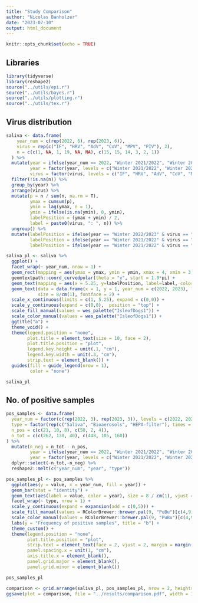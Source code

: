 ```yaml
---
title: "Study Comparison"
author: "Nicolas Banholzer"
date: "2023-07-10"
output: html_document
---
```


```r
knitr::opts_chunk$set(echo = TRUE)
```

## Libraries

```r
library(tidyverse)
library(reshape2)
source("../utils/epi.r")
source("../utils/bayes.r")
source("../utils/plotting.r")
source("../utils/tex.r")
```


## Virus distribution

```r
saliva <- data.frame(
    year_num = c(rep(2022, 6), rep(2023, 6)),
    virus = rep(c("IF", "HRV", "AdV", "CoV", "MPV", "PIV"), 2),
    n = c(c(1, NA, 1, 19, NA, NA), c(15, 15, 14, 3, 2, 1))
  ) %>%
  mutate(year = ifelse(year_num == 2022, "Winter 2021/2022", "Winter 2022/2023"),
         year = factor(year, levels = c("Winter 2021/2022", "Winter 2022/2023")),
         virus = factor(virus, levels = c("IF", "HRV", "AdV", "CoV", "MPV", "PIV"))) %>%
  filter(!is.na(n)) %>%
  group_by(year) %>%
  arrange(virus) %>%
  mutate(p = n / sum(n, na.rm = T),
         ymax = cumsum(p),
         ymin = lag(ymax, n = 1),
         ymin = ifelse(is.na(ymin), 0, ymin),
         labelPosition = (ymax + ymin) / 2,
         label = paste0(virus, ": ", n)) %>%
  ungroup() %>%
  mutate(labelPosition = ifelse(year == "Winter 2022/2023" & virus == "MPV", labelPosition - .015, labelPosition),
         labelPosition = ifelse(year == "Winter 2021/2022" & virus == "IF", ymin, labelPosition),
         labelPosition = ifelse(year == "Winter 2021/2022" & virus == "AdV", ymax, labelPosition))

saliva_pl <- saliva %>%
  ggplot() +
  facet_wrap(~ year_num, nrow = 1) +
  geom_rect(mapping = aes(ymax = ymax, ymin = ymin, xmax = 4, xmin = 3, fill = virus)) +
  geomtextpath::coord_curvedpolar(theta = "y", start = 1.9*pi) +
  geom_text(mapping = aes(x = 5.25, y=labelPosition, label=label, color=virus), size = 8/cm(1)) +
  geom_text(data = data.frame(x = 1, y = 1, year_num = c(2022, 2023), label = c(2022, 2023)), mapping = aes(x = x, label = label, y = y), 
            size = 8/cm(1), fontface = 2) +
  scale_x_continuous(limits = c(1, 5.25), expand = c(0,0)) +
  scale_y_continuous(expand = c(0,0),  position = "top") +
  scale_fill_manual(values = wes_palette("IsleofDogs1")) +
  scale_color_manual(values = wes_palette("IsleofDogs1")) +
  ggtitle("a") +
  theme_void() +
  theme(legend.position = "none",
        plot.title = element_text(size = 10, face = 2),
        plot.title.position = "plot",
        legend.key.height = unit(.1, "cm"),
        legend.key.width = unit(.3, "cm"),
        strip.text = element_blank()) +
  guides(fill = guide_legend(nrow = 1),
         color = "none")

saliva_pl
```


## No. of positive samples

```r
pos_samples <- data.frame(
  year_num = factor(c(rep(2022, 3), rep(2023, 3)), levels = c(2022, 2023)),
  type = factor(rep(c("Saliva", "Bioaerosols", "HEPA-filter"), times = 2), levels = c("Saliva", "Bioaerosols", "HEPA-filter")),
  n_pos = c(c(21, 10, 8), c(50, 2, 4)),
  n_tot = c(c(262, 130, 40), c(448, 105, 160))
) %>%
  mutate(n_neg = n_tot - n_pos,
         year = ifelse(year_num == 2022, "Winter 2021/2022", "Winter 2022/2023"),
         year = factor(year, levels = c("Winter 2021/2022", "Winter 2022/2023"))) %>%
  dplyr::select(-n_tot,-n_neg) %>%
  reshape2::melt(c("year_num", "year", "type"))

pos_samples_pl <- pos_samples %>%
  ggplot(aes(y = value, x = year_num, fill = year)) +
  geom_bar(stat = "identity") +
  geom_text(aes(label = value, color = year), size = 8 / cm(1), vjust = -1) +
  facet_wrap(~ type, nrow = 1) +
  scale_y_continuous(expand = expansion(add = c(0,5))) +
  scale_fill_manual(values = RColorBrewer::brewer.pal(9, "PuBu")[c(4,9)]) +
  scale_color_manual(values = RColorBrewer::brewer.pal(9, "PuBu")[c(4,9)]) +
  labs(y = "Frequency of positive samples", title = "b") +
  theme_custom() +
  theme(legend.position = "none",
        plot.title.position = "plot",
        strip.text = element_text(face = 2, vjust = 2, margin = margin(t = 10, b = 10)),
        panel.spacing.x = unit(1, "cm"),
        axis.title.x = element_blank(),
        panel.grid.major = element_blank(),
        panel.grid.minor = element_blank())

pos_samples_pl
```

```r
comparison <- grid.arrange(saliva_pl, pos_samples_pl, nrow = 2, heights = c(6, 8), widths = 11)
ggsave(plot = comparison, file = "../results/comparison.pdf", width = 11.5 / cm(1), height = 14 / cm(1))
```


<!-- ## Particle reduction -->

<!-- ```{r} -->
<!-- vars <- c("CO2", "rH", "Temp", "AER", "Cn", "PM1", "PM25", "PM4", "PM10") -->
<!-- vars_labels_no_units <- c("CO[2]", "Relative~humidity", "Temperature", "Air~exchange~rate", -->
<!--                           "CN", "PM[1]", "PM[2.5]", "PM[4]", "PM[10]") -->
<!-- names(vars_labels_no_units) <- vars -->

<!-- particle <- data.frame( -->
<!--   year = factor(c(rep(2022, 15), rep(2023, 15)), levels = c(2022, 2023)), -->
<!--   variable = factor(c(rep(c("Cn", "PM1", "PM25", "PM4", "PM10"), each = 3, times = 2)), levels = c("Cn", "PM1", "PM25", "PM4", "PM10")), -->
<!--   interval = rep(c("Mean", "Lower", "Upper"), times = 5), -->
<!--   estimate = c(c(39.24, 3.88, 68.80,  -->
<!--                  41.05, 6.62, 67.98, -->
<!--                  45.12, 19.66, 63.16, -->
<!--                  46.49, 27.26, 61.72, -->
<!--                  46.60, 29.99, 59.49), -->
<!--                c(76.83, 63.20, 86.28, -->
<!--                  76.79, 64.84, 85.46, -->
<!--                  72.86, 64.24, 79.66, -->
<!--                  70.77, 63.46, 76.97, -->
<!--                  99.99, 99.94, 100.00)) -->
<!-- ) %>% -->
<!--   dcast(year + variable ~ interval) %>% -->
<!--   ggplot(aes(y = year, color = year)) + -->
<!--   facet_wrap(~ variable, nrow = 1, dir = "h", labeller = as_labeller(vars_labels_no_units, label_parsed)) + -->
<!--   geom_errorbar(mapping = aes(xmin = Lower, xmax = Upper), lineend = "square", size = 1, width = .05) + -->
<!--   geom_point(mapping = aes(x = Mean), shape = 23, size = 2, fill = "white") + -->
<!--   scale_color_manual(values = wes_palette("Darjeeling2")[c(2, 5)]) + -->
<!--   scale_x_continuous(expand = expansion(mult = c(0, 0.1)), breaks = c(0, 50, 100), limits = c(0, 100)) + -->
<!--   labs(y = "Study year", x = "Estimated reduction in particle concentration (%)", title = "c") +  -->
<!--   theme_custom() + -->
<!--   theme(legend.position = "none", -->
<!--         plot.title.position = "plot", -->
<!--         panel.spacing = unit(.5, "lines")) -->

<!-- particle -->
<!-- ``` -->


<!-- ## Risk ratio -->

<!-- ```{r} -->
<!-- rr <- data.frame( -->
<!--   year = factor(c(rep(2022, 3), rep(2023, 3)), levels = c(2022, 2023)), -->
<!--   interval = rep(c("Mean", "Lower", "Upper"), times = 2), -->
<!--   estimate = c(c(1.00, 0.22, 2.067), c(0.72, 0.44, 1.15)) -->
<!-- ) %>% -->
<!--   dcast(year ~ interval) %>% -->
<!--   ggplot(aes(y = year, color = year)) + -->
<!--   geom_vline(aes(xintercept = 1), linetype = "dashed") + -->
<!--   geom_errorbar(mapping = aes(xmin = Lower, xmax = Upper), lineend = "square", size = 1, width = .05) + -->
<!--   geom_point(mapping = aes(x = Mean), shape = 23, size = 2, fill = "white") + -->
<!--   labs(y = "Study year", x = "ARR of infection with air cleaners (%)", title = "d") +  -->
<!--   scale_color_manual(values = wes_palette("Darjeeling2")[c(2, 5)]) + -->
<!--   theme_custom() + -->
<!--   theme(legend.position = "none", -->
<!--         plot.title.position = "plot") -->

<!-- rr   -->
<!-- ``` -->


<!-- ## Combined  -->

<!-- ```{r} -->
<!-- comparison <- grid.arrange(saliva, pos_samples, particle, rr, ncol = 2, nrow = 2, heights = c(6, 4), widths = c(10,6)) -->
<!-- ggsave(plot = comparison, file = "../results/comparison.pdf", width = 16 / cm(1), height = 10 / cm(1)) -->
<!-- ``` -->